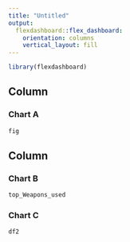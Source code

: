 ```yaml
---
title: "Untitled"
output: 
  flexdashboard::flex_dashboard:
    orientation: columns
    vertical_layout: fill
---
```


```r
library(flexdashboard)
```

Column {data-width=650}
-----------------------------------------------------------------------

### Chart A

```r
fig
```

Column {data-width=350}
-----------------------------------------------------------------------

### Chart B

```r
top_Weapons_used
```

### Chart C

```r
df2
```

